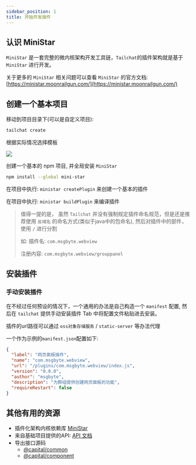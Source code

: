 ```yaml
---
sidebar_position: 1
title: 开始开发插件
---
```


## 认识 MiniStar

`MiniStar` 是一套完整的微内核架构开发工具链，`Tailchat`的插件架构就是基于 `MiniStar` 进行开发。

关于更多的 `MiniStar` 相关问题可以查看 `MiniStar` 的官方文档: [https://ministar.moonrailgun.com/](https://ministar.moonrailgun.com/)

## 创建一个基本项目


<Tabs groupId="start">
  <TabItem value="cli" label="使用命令行工具快速创建" default>

移动到项目目录下(可以是自定义项目):

```bash
tailchat create
```

根据实际情况选择模板

![](/img/tutorial/plugin/1.png)

  </TabItem>
  <TabItem value="ministar" label="使用原生ministar创建插件项目" default>


创建一个基本的 npm 项目, 并全局安装 `MiniStar`

```bash
npm install --global mini-star
```

在项目中执行: `ministar createPlugin` 来创建一个基本的插件

在项目中执行: `ministar buildPlugin` 来编译插件

> 值得一提的是， 虽然 `Tailchat` 并没有强制规定插件命名规范，但是还是推荐使用 `反域名` 的命名方式(类似于java中的包命名), 然后对插件中的部件，使用 `/` 进行分割
>
> 如:
> 插件名: `com.msgbyte.webview`
>
> 注册内容: `com.msgbyte.webview/grouppanel`


  </TabItem>
</Tabs>



## 安装插件

### 手动安装插件

在不经过任何预设的情况下，一个通用的办法是自己构造一个 `manifest` 配置, 然后在 `tailchat` 提供手动安装插件 Tab 中将配置文件粘贴进去安装。

插件的url路径可以通过 `oss对象存储服务` / `static-server` 等办法代理

一个作为示例的`manifest.json`配置如下:

```json
{
  "label": "网页面板插件",
  "name": "com.msgbyte.webview",
  "url": "/plugins/com.msgbyte.webview/index.js",
  "version": "0.0.0",
  "author": "msgbyte",
  "description": "为群组提供创建网页面板的功能",
  "requireRestart": false
}
```

## 其他有用的资源

- 插件化架构内核依赖库 [MiniStar](https://ministar.moonrailgun.com/)
- 来自基础项目提供的API: [API 文档](./api/common)
- 导出接口源码
  - [@capital/common](https://github.com/msgbyte/tailchat/blob/master/client/web/src/plugin/common/index.ts)
  - [@capital/component](https://github.com/msgbyte/tailchat/blob/master/client/web/src/plugin/component/index.tsx)
